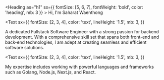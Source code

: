 
<Heading as="h1" sx={{ fontSize: [5, 6, 7], fontWeight: 'bold', color: 'heading', mb: 3 }} >
  Hi, I'm Saharat Waenthong
</Heading>

<Text
  sx={{
    fontSize: [2, 3, 4],
    color: 'text',
    lineHeight: '1.5',
    mb: 3,
  }}
>
  A dedicated Fullstack Software Engineer with a strong passion for backend development. With a comprehensive skill set that spans both front-end and back-end technologies, I am adept at creating seamless and efficient software solutions.
</Text>

<Text
  sx={{
    fontSize: [2, 3, 4],
    color: 'text',
    lineHeight: '1.5',
    mb: 3,
  }}
>
  My expertise includes working with powerful languages and frameworks such as Golang, Node.js, Next.js, and React.
</Text>

